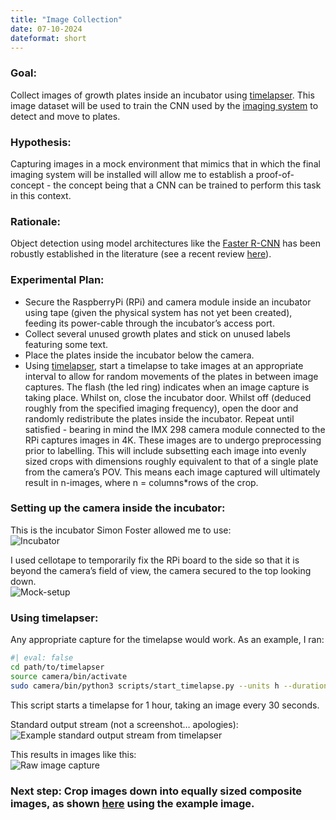 ```yaml
---
title: "Image Collection"
date: 07-10-2024
dateformat: short
---
```


### Goal: \
Collect images of growth plates inside an incubator using [timelapser](https://github.com/SamuelClucas/SC_TSL_09092024_timelapser). This image dataset will be used to train the CNN used by the [imaging system](https://github.com/SamuelClucas/SC_TSL_06082024_imaging_system_design) to detect and move to plates. \

### Hypothesis: \
Capturing images in a mock environment that mimics that in which the final imaging system will be installed will allow me to establish a proof-of-concept - the concept being that a CNN can be trained to perform this task in this context. \

### Rationale: \
Object detection using model architectures like the [Faster R-CNN](https://arxiv.org/pdf/1506.01497) has been robustly established in the literature (see a recent review [here](https://www.sciencedirect.com/science/article/pii/S1051200422004298)). \

### Experimental Plan: \
- Secure the RaspberryPi (RPi) and camera module inside an incubator using tape (given the physical system has not yet been created), feeding its power-cable through the incubator's access port. \
- Collect several unused growth plates and stick on unused labels featuring some text. \
- Place the plates inside the incubator below the camera. \
- Using [timelapser](https://github.com/SamuelClucas/SC_TSL_09092024_timelapser), start a timelapse to take images at an appropriate interval to allow for random movements of the plates in between image captures. The flash (the led ring) indicates when an image capture is taking place. Whilst on, close the incubator door. Whilst off (deduced roughly from the specified imaging frequency), open the door and randomly redistribute the plates inside the incubator. Repeat until satisfied - bearing in mind the IMX 298 camera module connected to the RPi captures images in 4K. These images are to undergo preprocessing prior to labelling. This will include subsetting each image into evenly sized crops with dimensions roughly equivalent to that of a single plate from the camera's POV. This means each image captured will ultimately result in n-images, where n = columns*rows of the crop. \

### Setting up the camera inside the incubator: \
This is the incubator Simon Foster allowed me to use: \
![Incubator](images/incubator.jpeg) \

I used cellotape to temporarily fix the RPi board to the side so that it is beyond the camera's field of view, the camera secured to the top looking down. \
![Mock-setup](images/setup.jpeg) \

### Using timelapser: \
Any appropriate capture for the timelapse would work. As an example, I ran: \
```bash
#| eval: false
cd path/to/timelapser
source camera/bin/activate 
sudo camera/bin/python3 scripts/start_timelapse.py --units h --duration 1 --samples 120 --path path/to/desired/image/output/directory
```
This script starts a timelapse for 1 hour, taking an image every 30 seconds. \ 

Standard output stream (not a screenshot... apologies): \
![Example standard output stream from timelapser](images/timelapser.jpeg) \

This results in images like this: \
 ![Raw image capture](images/raw_example.png) \

### Next step: Crop images down into equally sized composite images, as shown [here](images/downsized/) using the example image.